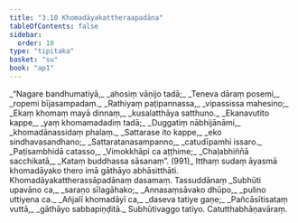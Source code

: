 ```yaml
---
title: "3.10 Khomadāyakattheraapadāna"
tableOfContents: false
sidebar:
  order: 10
type: "tipitaka"
basket: "su"
book: "ap1"
---
```



<DynamicBreadcrumb />

<Division number="184" book="ap1" bookNo="20" page="90">

<Paragraph number="1061" type="verses" book="ap1">
_“Nagare bandhumatiyā,_  
_ahosiṃ vāṇijo tadā;_  
_Teneva dāraṃ posemi,_  
_ropemi bījasampadaṃ._  

</Paragraph>

</Division>
<Division number="185" book="ap1" bookNo="20" page="90">

<Paragraph number="1062" type="verses" book="ap1">
_Rathiyaṃ paṭipannassa,_  
_vipassissa mahesino;_  
_Ekaṃ khomaṃ mayā dinnaṃ,_  
_kusalatthāya satthuno._  

</Paragraph>

</Division>
<Division number="186" book="ap1" bookNo="20" page="90">

<Paragraph number="1063" type="verses" book="ap1">
_Ekanavutito kappe,_  
_yaṃ khomamadadiṃ tadā;_  
_Duggatiṃ nābhijānāmi,_  
_khomadānassidaṃ phalaṃ._  

</Paragraph>

</Division>
<Division number="187" book="ap1" bookNo="20" page="90">

<Paragraph number="1064" type="verses" book="ap1">
_Sattarase ito kappe,_  
_eko sindhavasandhano;_  
_Sattaratanasampanno,_  
_catudīpamhi issaro._  

</Paragraph>

</Division>
<Division number="188" book="ap1" bookNo="20" page="90">

<Paragraph number="1065" type="verses" book="ap1">
_Paṭisambhidā catasso,_  
_Vimokkhāpi ca aṭṭhime;_  
_Chaḷabhiññā sacchikatā,_  
_Kataṃ buddhassa sāsanaṃ”. (991)_  

</Paragraph>

<Paragraph number="1066" book="ap1">
Itthaṃ sudaṃ āyasmā khomadāyako thero imā gāthāyo abhāsitthāti.

</Paragraph>
</Division>

<Paragraph number="1067" type="center" book="ap1">
Khomadāyakattherassāpadānaṃ dasamaṃ.



</Paragraph>

<Paragraph number="1068" type="center" book="ap1">
Tassuddānaṃ


</Paragraph>

<Paragraph number="1069" type="verses" book="ap1">
_Subhūti upavāno ca,_  
_saraṇo sīlagāhako;_  
_Annasaṃsāvako dhūpo,_  
_pulino uttiyena ca._  

</Paragraph>

<Paragraph number="1070" type="verses" book="ap1">
_Añjalī khomadāyī ca,_  
_daseva tatiye gaṇe;_  
_Pañcāsītisataṃ vuttā,_  
_gāthāyo sabbapiṇḍitā._  


</Paragraph>

<Paragraph number="1071" type="center" book="ap1">
Subhūtivaggo tatiyo.



</Paragraph>

<Paragraph number="1072" type="center" book="ap1">
Catutthabhāṇavāraṃ.
</Paragraph>
